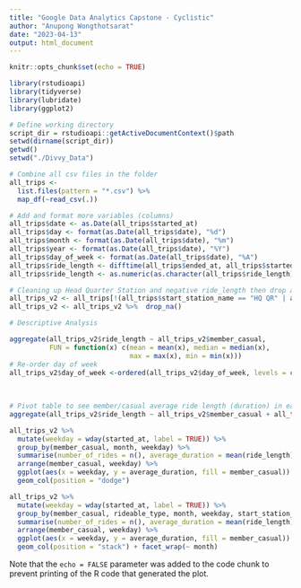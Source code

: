 ---
title: "Google Data Analytics Capstone - Cyclistic"
author: "Anupong Wongthotsarat"
date: "2023-04-13"
output: html_document
---

```{r setup, include=FALSE}
knitr::opts_chunk$set(echo = TRUE)
```

```{r library}
library(rstudioapi)
library(tidyverse)
library(lubridate)
library(ggplot2)
```

```{r all_trips dataset combination, include=FALSE}
# Define working directory 
script_dir = rstudioapi::getActiveDocumentContext()$path
setwd(dirname(script_dir))
getwd()
setwd("./Divvy_Data")

# Combine all csv files in the folder
all_trips <-
  list.files(pattern = "*.csv") %>% 
  map_df(~read_csv(.))
```

```{r}
# Add and format more variables (columns)
all_trips$date <- as.Date(all_trips$started_at)
all_trips$day <- format(as.Date(all_trips$date), "%d")
all_trips$month <- format(as.Date(all_trips$date), "%m")
all_trips$year <- format(as.Date(all_trips$date), "%Y")
all_trips$day_of_week <- format(as.Date(all_trips$date), "%A")
all_trips$ride_length <- difftime(all_trips$ended_at, all_trips$started_at)
all_trips$ride_length <- as.numeric(as.character(all_trips$ride_length))
```

```{r}
# Cleaning up Head Quarter Station and negative ride_length then drop all NA observation (rows)
all_trips_v2 <- all_trips[!(all_trips$start_station_name == "HQ QR" | all_trips$ride_length < 0),]
all_trips_v2 <- all_trips_v2 %>%  drop_na()
```

```{r echo=FALSE, message=FALSE, warning=FALSE, paged.print=TRUE}
# Descriptive Analysis

aggregate(all_trips_v2$ride_length ~ all_trips_v2$member_casual, 
          FUN = function(x) c(mean = mean(x), median = median(x),
                              max = max(x), min = min(x)))
# Re-order day of week
all_trips_v2$day_of_week <-ordered(all_trips_v2$day_of_week, levels = c("Sunday","Monday",
                                                                        "Tuesday", "Wednesday",
                                                                        "Thursday", "Friday",
                                                                        "Saturday"))
# Pivot table to see member/casual average ride length (duration) in each day of the week
aggregate(all_trips_v2$ride_length ~ all_trips_v2$member_casual + all_trips_v2$day_of_week, FUN = mean)
```


```{r all_trips_v2, echo= FALSE, message=FALSE, warning=FALSE}
all_trips_v2 %>% 
  mutate(weekday = wday(started_at, label = TRUE)) %>% 
  group_by(member_casual, month, weekday) %>% 
  summarise(number_of_rides = n(), average_duration = mean(ride_length)) %>% 
  arrange(member_casual, weekday) %>% 
  ggplot(aes(x = weekday, y = average_duration, fill = member_casual)) +
  geom_col(position = "dodge")

all_trips_v2 %>% 
  mutate(weekday = wday(started_at, label = TRUE)) %>% 
  group_by(member_casual, rideable_type, month, weekday, start_station_name) %>% 
  summarise(number_of_rides = n(), average_duration = mean(ride_length)) %>% 
  arrange(member_casual, weekday) %>% 
  ggplot(aes(x = weekday, y = average_duration, fill = member_casual)) +
  geom_col(position = "stack") + facet_wrap(~ month)
```

Note that the `echo = FALSE` parameter was added to the code chunk to prevent printing of the R code that generated the plot.
